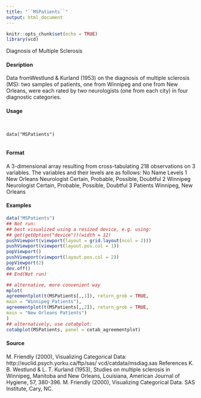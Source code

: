 ```yaml
---
title: "``MSPatients``"
output: html_document
---
```


```r
knitr::opts_chunk$set(echo = TRUE)
library(vcd)
```
Diagnosis of Multiple Sclerosis

#### Desription

Data fromWestlund \& Kurland (1953) on the diagnosis of multiple sclerosis (MS): two samples of
patients, one from Winnipeg and one from New Orleans, were each rated by two neurologists (one
from each city) in four diagnostic categories.

#### Usage
<pre><code>

data("MSPatients")

</code></pre>
#### Format 

A 3-dimensional array resulting from cross-tabulating 218 observations on 3 variables. The variables
and their levels are as follows:
No Name Levels
1 New Orleans Neurologist Certain, Probable, Possible, Doubtful
2 Winnipeg Neurologist Certain, Probable, Possible, Doubtful
3 Patients Winnipeg, New Orleans


#### Examples
```r

data("MSPatients")
## Not run:
## best visualized using a resized device, e.g. using:
## get(getOption("device"))(width = 12)
pushViewport(viewport(layout = grid.layout(ncol = 2)))
pushViewport(viewport(layout.pos.col = 1))
popViewport()
pushViewport(viewport(layout.pos.col = 2))
popViewport(2)
dev.off()
## End(Not run)
```

```r
## alternative, more convenient way
mplot(
agreementplot(t(MSPatients[,,1]), return_grob = TRUE,
main = "Winnipeg Patients"),
agreementplot(t(MSPatients[,,2]), return_grob = TRUE,
main = "New Orleans Patients")
)
## alternatively, use cotabplot:
cotabplot(MSPatients, panel = cotab_agreementplot)
```

#### Source
M. Friendly (2000), Visualizing Categorical Data: http://euclid.psych.yorku.ca/ftp/sas/
vcd/catdata/msdiag.sas
References
K. B. Westlund \& L. T. Kurland (1953), Studies on multiple sclerosis in Winnipeg, Manitoba and
New Orleans, Louisiana, American Journal of Hygiene, 57, 380-396.
M. Friendly (2000), Visualizing Categorical Data. SAS Institute, Cary, NC.
